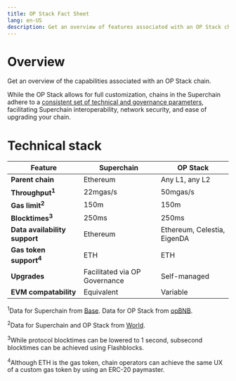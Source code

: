 ```yaml
---
title: OP Stack Fact Sheet
lang: en-US
description: Get an overview of features associated with an OP Stack chain
---
```


# Overview
Get an overview of the capabilities associated with an OP Stack chain.

While the OP Stack allows for full customization, chains in the Superchain adhere to a [consistent set of technical and governance parameters](/superchain/blockspace-charter), facilitating Superchain interoperability, network security, and ease of upgrading your chain.

# Technical stack
| Feature                            | Superchain                    | OP Stack                    |
| ---------------------------------- | ----------------------------- | --------------------------- |
| **Parent chain**                   | Ethereum                      | Any L1, any L2              |
| **Throughput<sup>1</sup>**         | 22mgas/s                      | 50mgas/s                    |
| **Gas limit<sup>2</sup>**          | 150m                          | 150m                        |
| **Blocktimes<sup>3</sup>**         | 250ms                         | 250ms                       |
| **Data availability support**      | Ethereum                      | Ethereum, Celestia, EigenDA |
| **Gas token support<sup>4</sup>**  | ETH                           | ETH                         |
| **Upgrades**                       | Facilitated via OP Governance | Self-managed                |
| **EVM compatability**              | Equivalent                    | Variable                    |

<sup>1</sup>Data for Superchain from [Base](https://etherscan.io/address/0x73a79Fab69143498Ed3712e519A88a918e1f4072#readProxyContract#F14). Data for OP Stack from [opBNB](https://docs.bnbchain.org/bnb-opbnb/core-concepts/opbnb-metrics/).

<sup>2</sup>Data for Superchain and OP Stack from [World](https://etherscan.io/address/0x6ab0777fD0e609CE58F939a7F70Fe41F5Aa6300A#readProxyContract#F14).

<sup>3</sup>While protocol blocktimes can be lowered to 1 second, subsecond blocktimes can be achieved using Flashblocks.

<sup>4</sup>Although ETH is the gas token, chain operators can achieve the same UX of a custom gas token by using an ERC-20 paymaster.
